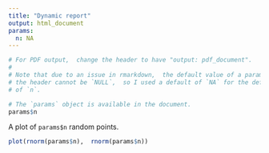 ```yaml
---
title: "Dynamic report"
output: html_document
params:
  n: NA
---
```


```r
# For PDF output,  change the header to have "output: pdf_document".
#
# Note that due to an issue in rmarkdown,  the default value of a parameter in
# the header cannot be `NULL`,  so I used a default of `NA` for the default value
# of `n`.
```


```r
# The `params` object is available in the document.
params$n
```

A plot of `params$n` random points.

```r
plot(rnorm(params$n),  rnorm(params$n))
```
